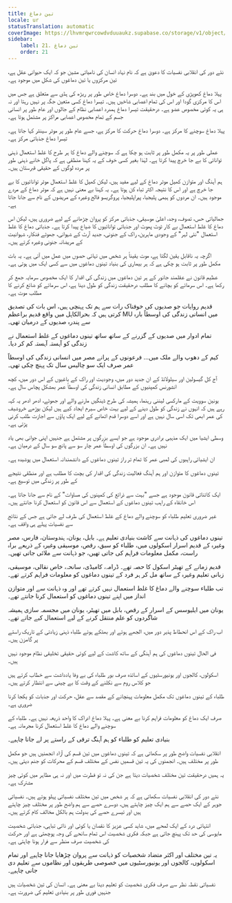 ```yaml
---
title: تین دماغ
locale: ur
statusTranslation: automatic
coverImage: https://lhvmrqwrcowdvduuaukz.supabase.co/storage/v1/object/public/strapi-uploads/small_cover-educacion-fundamental.webp-2d51a7828a2b1309555be27f7e2a61a0.webp
sidebar:
    label: 21. تین دماغ
    order: 21
---
```

نئے دور کی انقلابی نفسیات کا دعویٰ ہے کہ نام نہاد انسان کی نامیاتی مشین جو کہ ایک حیوانی عقل ہے، تین مرکزوں یا تین دماغوں کی شکل میں موجود ہے۔

پہلا دماغ کھوپڑی کے خول میں بند ہے۔ دوسرا دماغ خاص طور پر ریڑھ کی ہڈی سے متعلق ہے جس میں اس کا مرکزی گودا اور اس کی تمام اعصابی شاخیں ہیں۔ تیسرا دماغ کسی متعین جگہ پر نہیں رہتا اور نہ ہی یہ کوئی مخصوص عضو ہے۔ درحقیقت تیسرا دماغ ہمدرد اعصابی نظام کے جالوں اور عام طور پر انسانی جسم کے تمام مخصوص اعصابی مراکز پر مشتمل ہوتا ہے۔

پہلا دماغ سوچنے کا مرکز ہے۔ دوسرا دماغ حرکت کا مرکز ہے، جسے عام طور پر موٹر سینٹر کہا جاتا ہے۔ تیسرا دماغ جذباتی مرکز ہے۔

عملی طور پر یہ مکمل طور پر ثابت ہو چکا ہے کہ سوچنے والے دماغ کا ہر طرح کا غلط استعمال ذہنی توانائی کا بے جا خرچ پیدا کرتا ہے۔ لہٰذا بغیر کسی خوف کے یہ کہنا منطقی ہے کہ پاگل خانے ذہنی طور پر مردہ لوگوں کے حقیقی قبرستان ہیں۔

ہم آہنگ اور متوازن کھیل موٹر دماغ کے لیے مفید ہیں، لیکن کھیل کا غلط استعمال موٹر توانائیوں کا بے جا خرچ ہے اور اس کا نتیجہ اکثر تباہ کن ہوتا ہے۔ یہ کہنا بے معنی نہیں ہے کہ موٹر دماغ کے مردے موجود ہیں۔ ان مردوں کو ہیمی پلیجیا، پیراپلیجیا، پروگریسو فالج وغیرہ کے مریضوں کے نام سے جانا جاتا ہے۔

جمالیاتی حس، تصوف، وجد، اعلیٰ موسیقی، جذباتی مرکز کو پروان چڑھانے کے لیے ضروری ہیں، لیکن اس دماغ کا غلط استعمال بے کار ٹوٹ پھوٹ اور جذباتی توانائیوں کا ضیاع پیدا کرتا ہے۔ جذباتی دماغ کا غلط استعمال "نئی لہر" کے وجودی ماہرین، راک کے جنونی، جدید آرٹ کے شہوانی، جھوٹے فنکار، شہوانیت کے مریضانہ جنونی وغیرہ کرتے ہیں۔

اگرچہ یہ ناقابل یقین لگتا ہے، موت یقیناً ہر شخص میں تہائی حصوں میں عمل میں آتی ہے۔ یہ بات مکمل طور پر ثابت ہو چکی ہے کہ ہر بیماری کی بنیاد تینوں دماغوں میں سے کسی ایک میں ہوتی ہے۔

عظیم قانون نے عقلمند جانور کے ہر تین دماغوں میں زندگی کی اقدار کا ایک مخصوص سرمایہ جمع کر رکھا ہے۔ اس سرمائے کو بچانے کا مطلب درحقیقت زندگی کو طول دینا ہے، اس سرمائے کو ضائع کرنے کا مطلب موت ہے۔

قدیم روایات جو صدیوں کی خوفناک رات سے ہم تک پہنچی ہیں، اس بات کی تصدیق کرتی ہیں کہ بحرالکاہل میں واقع قدیم براعظم MU میں انسانی زندگی کی اوسطاً بارہ سے پندرہ صدیوں کے درمیان تھی۔

تمام ادوار میں صدیوں کے گزرنے کے ساتھ ساتھ تینوں دماغوں کے غلط استعمال نے زندگی کو آہستہ آہستہ کم کر دیا۔

کیم کے دھوپ والے ملک میں... فرعونوں کے پرانے مصر میں انسانی زندگی کی اوسطاً عمر صرف ایک سو چالیس سال تک پہنچ چکی تھی۔

آج کل گیسولین اور سیلولائڈ کے ان جدید دور میں، وجودیت اور راک کے باغیوں کے اس دور میں، کچھ انشورنس کمپنیوں کے مطابق انسانی زندگی کی اوسطاً عمر بمشکل پچاس سال ہے۔

یونین سوویت کے مارکسی لیننی رہنما، ہمیشہ کی طرح ڈینگیں مارنے والے اور جھوٹے، ادھر ادھر یہ کہہ رہے ہیں کہ انہوں نے زندگی کو طول دینے کے لیے بہت خاص سیرم ایجاد کیے ہیں لیکن بوڑھے خروشیف کی عمر ابھی تک اسی سال نہیں ہے اور اسے دوسرا قدم اٹھانے کے لیے ایک پاؤں سے اجازت طلب کرنی پڑتی ہے۔

وسطی ایشیا میں ایک مذہبی برادری موجود ہے جو ایسے بزرگوں پر مشتمل ہے جنہیں اپنی جوانی بھی یاد نہیں ہے۔ ان بزرگوں کی اوسطاً عمر چار سو سے پانچ سو سال کے درمیان ہے۔

ان ایشیائی راہبوں کی لمبی عمر کا تمام تر راز تینوں دماغوں کے دانشمندانہ استعمال میں پوشیدہ ہے۔

تینوں دماغوں کا متوازن اور ہم آہنگ فعالیت زندگی کی اقدار کی بچت کا مطلب ہے اور منطقی نتیجے کے طور پر زندگی میں توسیع ہے۔

ایک کائناتی قانون موجود ہے جسے "بہت سے ذرائع کی کمپنوں کی مساوات" کے نام سے جانا جاتا ہے۔ اس خانقاہ کے راہب تینوں دماغوں کے استعمال سے اس قانون کو استعمال کرنا جانتے ہیں۔

غیر ضروری تعلیم طلباء کو سوچنے والے دماغ کے غلط استعمال کی طرف لے جاتی ہے جس کے نتائج سے نفسیات پہلے ہی واقف ہے۔

تینوں دماغوں کی ذہانت سے کاشت بنیادی تعلیم ہے۔ بابل، یونان، ہندوستان، فارس، مصر وغیرہ کے قدیم اسرار اسکولوں میں، طلباء کو سبق، رقص، موسیقی وغیرہ کے ذریعے براہ راست، مکمل معلومات فراہم کی جاتی تھیں، جو ذہانت سے ملائی جاتی تھیں۔

قدیم زمانے کے تھیٹر اسکول کا حصہ تھے۔ ڈرامہ، کامیڈی، سانحہ، خاص نقالی، موسیقی، زبانی تعلیم وغیرہ کے ساتھ مل کر ہر فرد کے تینوں دماغوں کو معلومات فراہم کرتے تھے۔

تب طلباء سوچنے والے دماغ کا غلط استعمال نہیں کرتے تھے اور وہ ذہانت سے اور متوازن انداز میں اپنے تینوں دماغوں کو استعمال کرنا جانتے تھے۔

یونان میں ایلیوسس کے اسرار کے رقص، بابل میں تھیٹر، یونان میں مجسمہ سازی ہمیشہ شاگردوں کو علم منتقل کرنے کے لیے استعمال کیے جاتے تھے۔

اب راک کے اس انحطاط پذیر دور میں، الجھے ہوئے اور بھٹکے ہوئے طلباء ذہنی زیادتی کے تاریک راستے پر گامزن ہیں۔

فی الحال تینوں دماغوں کی ہم آہنگی کے ساتھ کاشت کے لیے کوئی حقیقی تخلیقی نظام موجود نہیں ہیں۔

اسکولوں، کالجوں اور یونیورسٹیوں کے اساتذہ صرف بور طلباء کی بے وفا یادداشت سے خطاب کرتے ہیں جو کلاس روم سے نکلنے کے وقت کا بے چینی سے انتظار کرتے ہیں۔

طلباء کے تینوں دماغوں تک مکمل معلومات پہنچانے کے مقصد سے عقل، حرکت اور جذبات کو یکجا کرنا ضروری ہے۔

صرف ایک دماغ کو معلومات فراہم کرنا بے معنی ہے۔ پہلا دماغ ادراک کا واحد ذریعہ نہیں ہے۔ طلباء کے سوچنے والے دماغ کا غلط استعمال کرنا مجرمانہ ہے۔

بنیادی تعلیم کو طلباء کو ہم آہنگ ترقی کے راستے پر لے جانا چاہیے۔

انقلابی نفسیات واضح طور پر سکھاتی ہے کہ تینوں دماغوں میں تین قسم کی آزاد انجمنیں ہیں جو مکمل طور پر مختلف ہیں۔ انجمنوں کی یہ تین قسمیں نفس کے مختلف قسم کے محرکات کو جنم دیتی ہیں۔

یہ ہمیں درحقیقت تین مختلف شخصیات دیتا ہے جن کی نہ تو فطرت میں اور نہ ہی مظاہر میں کوئی چیز مشترک ہے۔

نئے دور کی انقلابی نفسیات سکھاتی ہے کہ ہر شخص میں تین مختلف نفسیاتی پہلو ہوتے ہیں۔ نفسیاتی جوہر کے ایک حصے سے ہم ایک چیز چاہتے ہیں، دوسرے حصے سے ہم واضح طور پر مختلف چیز چاہتے ہیں اور تیسرے حصے کی بدولت ہم بالکل مخالف کام کرتے ہیں۔

انتہائی درد کے ایک لمحے میں، شاید کسی عزیز کا نقصان یا کوئی اور ذاتی تباہی، جذباتی شخصیت مایوسی کی حد تک پہنچ جاتی ہے جبکہ فکری شخصیت اس تمام سانحے کی وجہ پوچھتی ہے اور حرکت کی شخصیت صرف منظر سے فرار ہونا چاہتی ہے۔

یہ تین مختلف اور اکثر متضاد شخصیات کو ذہانت سے پروان چڑھایا جانا چاہیے اور تمام اسکولوں، کالجوں اور یونیورسٹیوں میں خصوصی طریقوں اور نظاموں سے تعلیم دی جانی چاہیے۔

نفسیاتی نقطہ نظر سے صرف فکری شخصیت کو تعلیم دینا بے معنی ہے۔ انسان کی تین شخصیات ہیں جنہیں فوری طور پر بنیادی تعلیم کی ضرورت ہے۔

